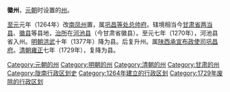 '''徽州'''，[[元朝|元朝]]时设置的[[州|州]]。

[[至元_(忽必烈)|至元]]元年（1264年）改[[南凤州|南凤州]]置，属[[巩昌等处总帅府|巩昌等处总帅府]]。辖境相当今[[甘肃省|甘肃省]][[两当县|两当县]]、[[徽县|徽县]]等县地，[[治所|治所]]在[[河池县_(元朝)|河池县]]（今甘肃省徽县）。至元七年（1270年），河池县省入州。[[明朝|明朝]][[洪武|洪武]]十年（1377年）降为县。后复升州。属[[陕西承宣布政使司|陕西承宣布政使司]][[巩昌府|巩昌府]]。[[清朝|清朝]][[雍正|雍正]]七年（1729年），复降为县。

{{元朝行政区划|nocat}}
{{甘肃行政区划小作品}}
[[Category:元朝的州|Category:元朝的州]]
[[Category:明朝的州|Category:明朝的州]]
[[Category:清朝的州|Category:清朝的州]]
[[Category:甘肃的州|Category:甘肃的州]]
[[Category:陇南行政区划史|Category:陇南行政区划史]]
[[Category:1264年建立的行政区划|Category:1264年建立的行政区划]]
[[Category:1729年废除的行政区划|Category:1729年废除的行政区划]]